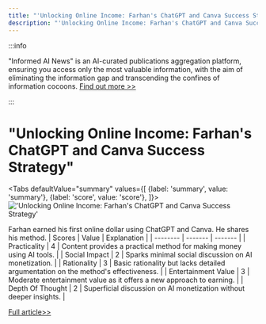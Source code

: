 ```yaml
---
title: "'Unlocking Online Income: Farhan's ChatGPT and Canva Success Strategy'"
description: "'Unlocking Online Income: Farhan's ChatGPT and Canva Success Strategy'"
---
```



:::info

"Informed AI News" is an AI-curated publications aggregation platform, ensuring you access only the most valuable information, with the aim of eliminating the information gap and transcending the confines of information cocoons.  [Find out more >>](/docs/guides)

:::

# "Unlocking Online Income: Farhan's ChatGPT and Canva Success Strategy"


<Tabs
	defaultValue="summary"
	values={[
	{label: 'summary', value: 'summary'},
	{label: 'score', value: 'score'},
]}>
<TabItem value="summary">
<img
  src="https://image.informedainews.com/2024/06/09/To-nDL-1717900369-0.jpg"
  alt="'Unlocking Online Income: Farhan's ChatGPT and Canva Success Strategy'"
/>



Farhan earned his first online dollar using ChatGPT and Canva. He shares his method.
</TabItem>
<TabItem value="score">
	| Scores     | Value   | Explanation |
	| -------- | ------- | ------- |
	| Practicality  | 4    | Content provides a practical method for making money using AI tools.    |
	| Social Impact | 2     | Sparks minimal social discussion on AI monetization.    |
	| Rationality    | 3    | Basic rationality but lacks detailed argumentation on the method's effectiveness.    |
	| Entertainment Value    | 3    | Moderate entertainment value as it offers a new approach to earning.    |
	| Depth Of Thought    | 2    | Superficial discussion on AI monetization without deeper insights.    |
</TabItem>
</Tabs>

[Full article>>](https://x.com/mhdfaran/status/1799406842138992712)
